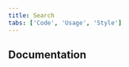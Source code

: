```yaml
---
title: Search
tabs: ['Code', 'Usage', 'Style']
---
```


<ComponentCode
  name="Search"
  component="search"
  variation="search--extra-large"
  hasLightVersion
  hasReactVersion="search--default"
  hasVueVersion="search--default"
  hasAngularVersion="?path=/story/search--basic"
  codepen="dLMpqv"
/>
<ComponentCode
  name="Small search"
  component="search"
  variation="search--small"
  hasLightVersion
  hasReactVersion="search--default"
  hasVueVersion="search--default&knob-small=true"
  hasAngularVersion="?path=/story/search--basic&knob-size=sm&knob-theme=dark&knob-disabled=&knob-placeholder=Search"
  codepen="dLMpQv"
/>

## Documentation

<ComponentDocs component="search" />
